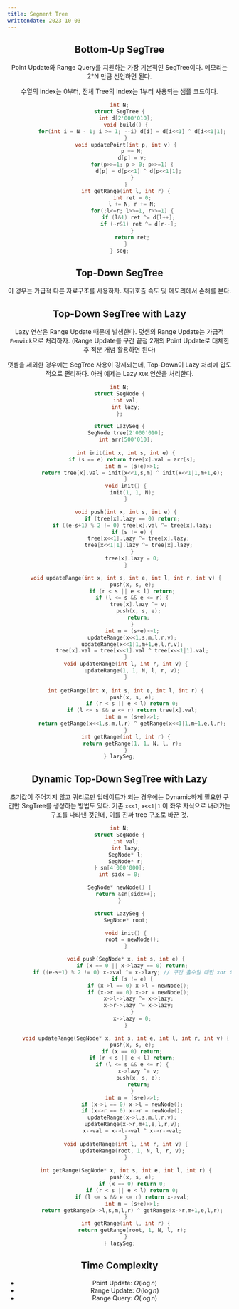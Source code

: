 ```yaml
---
title: Segment Tree
writtendate: 2023-10-03
---
```


<Header />


## Bottom-Up SegTree

Point Update와 Range Query를 지원하는 가장 기본적인 SegTree이다. 메모리는 2*N 만큼 선언하면 된다.

수열의 Index는 0부터, 전체 Tree의 Index는 1부터 사용되는 샘플 코드이다.

```cpp
int N;
struct SegTree {
    int d[2'000'010];
    void build() {
        for(int i = N - 1; i >= 1; --i) d[i] = d[i<<1] ^ d[i<<1|1];
    }
    void updatePoint(int p, int v) {
        p += N;
        d[p] = v;
        for(p>>=1; p > 0; p>>=1) {
            d[p] = d[p<<1] ^ d[p<<1|1];
        }
    }
    int getRange(int l, int r) {
        int ret = 0;
        l += N, r += N;
        for(;l<=r; l>>=1, r>>=1) {
            if (l&1) ret ^= d[l++];
            if (~r&1) ret ^= d[r--];
        }
        return ret;
    }
} seg;
```

## Top-Down SegTree

이 경우는 가급적 다른 자료구조를 사용하자. 재귀호출 속도 및 메모리에서 손해를 본다.

## Top-Down SegTree with Lazy

Lazy 연산은 Range Update 때문에 발생한다. 덧셈의 Range Update는 가급적 `Fenwick`으로 처리하자. (Range Update를 구간 끝점 2개의 Point Update로 대체한 후 적분 개념 활용하면 된다)

덧셈을 제외한 경우에는 SegTree 사용이 강제되는데, Top-Down이 Lazy 처리에 압도적으로 편리하다. 아래 예제는 Lazy `XOR` 연산을 처리한다.

```cpp
int N;
struct SegNode {
    int val;
    int lazy;
};

struct LazySeg {
    SegNode tree[2'000'010];
    int arr[500'010];
    
    int init(int x, int s, int e) {
        if (s == e) return tree[x].val = arr[s];
        int m = (s+e)>>1;
        return tree[x].val = init(x<<1,s,m) ^ init(x<<1|1,m+1,e);
    }
    void init() {
        init(1, 1, N);
    }

    void push(int x, int s, int e) {
        if (tree[x].lazy == 0) return;
        if ((e-s+1) % 2 != 0) tree[x].val ^= tree[x].lazy;
        if (s != e) {
            tree[x<<1].lazy ^= tree[x].lazy;
            tree[x<<1|1].lazy ^= tree[x].lazy;
        }
        tree[x].lazy = 0;
    }

    void updateRange(int x, int s, int e, int l, int r, int v) {
        push(x, s, e);
        if (r < s || e < l) return;
        if (l <= s && e <= r) {
            tree[x].lazy ^= v;
            push(x, s, e);
            return;
        }
        int m = (s+e)>>1;
        updateRange(x<<1,s,m,l,r,v);
        updateRange(x<<1|1,m+1,e,l,r,v);
        tree[x].val = tree[x<<1].val ^ tree[x<<1|1].val;
    }
    void updateRange(int l, int r, int v) {
        updateRange(1, 1, N, l, r, v);
    }
    
    int getRange(int x, int s, int e, int l, int r) {
        push(x, s, e);
        if (r < s || e < l) return 0;
        if (l <= s && e <= r) return tree[x].val;
        int m = (s+e)>>1;
        return getRange(x<<1,s,m,l,r) ^ getRange(x<<1|1,m+1,e,l,r);
    }
    int getRange(int l, int r) {
        return getRange(1, 1, N, l, r);
    }
} lazySeg;
```

## Dynamic Top-Down SegTree with Lazy

초기값이 주어지지 않고 쿼리로만 업데이트가 되는 경우에는 Dynamic하게 필요한 구간만 SegTree를 생성하는 방법도 있다. 기존 `x<<1`, `x<<1|1` 이 좌우 자식으로 내려가는 구조를 나타낸 것인데, 이를 진짜 tree 구조로 바꾼 것.

```cpp
int N;
struct SegNode {
    int val;
    int lazy;
    SegNode* l;
    SegNode* r;
} sn[4'000'000];
int sidx = 0;

SegNode* newNode() {
    return &sn[sidx++];
}

struct LazySeg {
    SegNode* root;

    void init() {
        root = newNode();
    }

    void push(SegNode* x, int s, int e) {
        if (x == 0 || x->lazy == 0) return;
        if ((e-s+1) % 2 != 0) x->val ^= x->lazy; // 구간 홀수일 때만 xor 의미가 있다.
        if (s != e) {
            if (x->l == 0) x->l = newNode();
            if (x->r == 0) x->r = newNode();
            x->l->lazy ^= x->lazy;
            x->r->lazy ^= x->lazy;
        }
        x->lazy = 0;
    }

    void updateRange(SegNode* x, int s, int e, int l, int r, int v) {
        push(x, s, e);
        if (x == 0) return;
        if (r < s || e < l) return;
        if (l <= s && e <= r) {
            x->lazy ^= v;
            push(x, s, e);
            return;
        }
        int m = (s+e)>>1;
        if (x->l == 0) x->l = newNode();
        if (x->r == 0) x->r = newNode();
        updateRange(x->l,s,m,l,r,v);
        updateRange(x->r,m+1,e,l,r,v);
        x->val = x->l->val ^ x->r->val;
    }
    void updateRange(int l, int r, int v) {
        updateRange(root, 1, N, l, r, v);
    }
    
    int getRange(SegNode* x, int s, int e, int l, int r) {
        push(x, s, e);
        if (x == 0) return 0;
        if (r < s || e < l) return 0;
        if (l <= s && e <= r) return x->val;
        int m = (s+e)>>1;
        return getRange(x->l,s,m,l,r) ^ getRange(x->r,m+1,e,l,r);
    }
    int getRange(int l, int r) {
        return getRange(root, 1, N, l, r);
    }
} lazySeg;
```

## Time Complexity

- Point Update: $O(\log n)$
- Range Update: $O(\log n)$
- Range Query: $O(\log n)$

<Comment />
